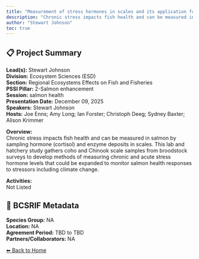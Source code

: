 ```yaml
---
title: "Measurement of stress hormones in scales and its application for the identification of conditions causing chronic stress in Pacific Salmon."
description: "Chronic stress impacts fish health and can be measured in salmon by sampling hormone (cortisol) and enzyme deposits in scales. This lab and hatchery study gathers coho and Chinook scale samples from broodstock surveys to develop methods of measuring chronic and acute stress hormone levels that could be expanded to monitor salmon health responses to stressors including climate change. "
author: "Stewart Johnson"
toc: true
---
```


## 📋 Project Summary

**Lead(s):** Stewart Johnson  
**Division:** Ecosystem Sciences (ESD)  
**Section:** Regional Ecosystems Effects on Fish and Fisheries  
**PSSI Pillar:** 2-Salmon enhancement  
**Session:** salmon health  
**Presentation Date:** December 09, 2025  
**Speakers:** Stewart Johnson  
**Hosts:** Joe Enns; Amy Long; Ian Forster; Christoph Deeg; Sydney Baxter; Alison Krimmer  

**Overview:**  
Chronic stress impacts fish health and can be measured in salmon by sampling hormone (cortisol) and enzyme deposits in scales. This lab and hatchery study gathers coho and Chinook scale samples from broodstock surveys to develop methods of measuring chronic and acute stress hormone levels that could be expanded to monitor salmon health responses to stressors including climate change.    

**Activities:**  
Not Listed

## 🧬 BCSRIF Metadata

**Species Group:** NA  
**Location:** NA  
**Agreement Period:** TBD to TBD  
**Partners/Collaborators:** NA  

[⬅ Back to Home](../index.qmd)
